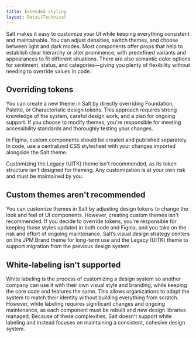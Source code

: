```yaml
---
title: Extended styling
layout: DetailTechnical
---
```


Salt makes it easy to customize your UI while keeping everything consistent and maintainable. You can adjust densities, switch themes, and choose between light and dark modes. Most components offer props that help to establish clear hierarchy or alter prominence, with predefined variants and appearances to fit different situations. There are also semantic color options for sentiment, status, and categories—giving you plenty of flexibility without needing to override values in code.

## Overriding tokens

You can create a new theme in Salt by directly overriding Foundation, Palette, or Characteristic design tokens. This approach requires strong knowledge of the system, careful design work, and a plan for ongoing support. If you choose to modify themes, you're responsible for meeting accessibility standards and thoroughly testing your changes.

In Figma, custom components should be created and published separately. In code, use a centralized CSS stylesheet with your changes imported alongside the Salt theme.

Customizing the Legacy (UITK) theme isn't recommended, as its token structure isn't designed for theming. Any customization is at your own risk and must be maintained by you.

## Custom themes aren't recommended

You can customize themes in Salt by adjusting design tokens to change the look and feel of UI components. However, creating custom themes isn't recommended. If you decide to override tokens, you're responsible for keeping those styles updated in both code and Figma, and you take on the risk and effort of ongoing maintenance. Salt’s visual design strategy centers on the JPM Brand theme for long-term use and the Legacy (UITK) theme to support migration from the previous design system.

## White-labeling isn't supported

White labeling is the process of customizing a design system so another company can use it with their own visual style and branding, while keeping the core code and features the same. This allows organizations to adapt the system to match their identity without building everything from scratch. However, white labeling requires significant changes and ongoing maintenance, as each component must be rebuilt and new design libraries managed. Because of these complexities, Salt doesn't support white labeling and instead focuses on maintaining a consistent, cohesive design system.
